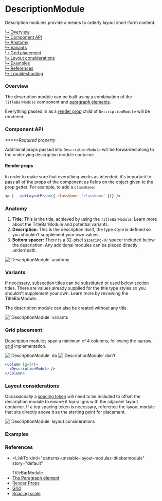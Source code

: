 




# DescriptionModule

Description modules provide a means to orderly layout short-form content.

[↳ Overview](#overview)  
[↳ Component API](#component-api)  
[↳ Anatomy](#anatomy)  
[↳ Variants](#variants)  
[↳ Grid placement](#grid-placement)  
[↳ Layout considerations](#layout-considerations)  
[↳ Examples](#examples)  
[↳ References](#references)  
[↳ Troubleshooting](#troubleshooting)

### Overview

The description module can be built using a combination of the <LinkTo kind="patterns-unstable-layout-modules-titlebarmodule" story="default">`TitleBarModule`</LinkTo> component and [paragraph elements](https://developer.mozilla.org/en-US/docs/Web/HTML/Element/p).

Everything passed in as a [render prop](https://reactjs.org/docs/render-props.html) child of `DescriptionModule` will be rendered.

<Canvas>
  <Story
    id="patterns-unstable-layout-modules-descriptionmodule--default"
    parameters={parameters}
  />
</Canvas>

### Component API

<ArgsTable />

_**\***Required property_

Additional props passed into `DescriptionModule` will be forwarded along to the underlying description module container.

#### Render props

In order to make sure that everything works as intended, it's important to pass all of the props of the component as fields on the object given to the prop getter. For example, to add a `className`:

```jsx
<p {...getLayoutProps({ className: 'className' })} />
```

### Anatomy

1. **Title:** This is the title, achieved by using the `TitleBarModule`. Learn more about the <LinkTo kind="patterns-unstable-layout-modules-titlebarmodule" story="default">TitleBarModule</LinkTo> and potential variants.
2. **Description:** This is the description itself, the type style is defined so you shouldn't supplement your own values.
3. **Bottom spacer:** There is a 32-pixel `$spacing-07` spacer included below the description. Any additional modules can be placed directly underneath.

<img alt="`DescriptionModule` anatomy" src={anatomy} />

### Variants

If necessary, subsection titles can be substituted or used below section titles. There are values already supplied for the title type styles so you shouldn't supplement your own. Learn more by reviewing the <LinkTo kind="patterns-unstable-layout-modules-titlebarmodule" story="default" > TitleBarModule. </LinkTo>

The description module can also be created without any title.

<img alt="`DescriptionModule` variants" src={variants} />

<Source id="patterns-unstable-layout-modules-descriptionmodule--variant" />

### Grid placement

Description modules span a minimum of 4 columns, following the [narrow grid](https://react.carbondesignsystem.com/?path=/docs/grid--narrow) implementation.

<Row>
  <Column>
    <img alt="`DescriptionModule` do" src={doImage} />
  </Column>

  <Column>
    <img alt="`DescriptionModule` don't" src={dont} />
  </Column>
</Row>

```jsx
<Column lg={4}>
  <DescriptionModule />
</Column>
```

### Layout considerations

Occassionally a [spacing token](https://carbondesignsystem.com/guidelines/spacing/overview#spacing-scale) will need to be included to offset the description module to ensure it top-aligns with the adjacent layout container. If a top spacing token is necessary, reference the layout module that sits directly above it as the starting point for placement.

<img
  alt="`DescriptionModule` layout considerations"
  src={layoutConsiderations}
/>

### Examples

<Row>
  <Detail />
</Row>

### References

- <LinkTo
    kind="patterns-unstable-layout-modules-titlebarmodule"
    story="default"
  >
    TitleBarModule
  </LinkTo>
- [The Paragraph element](https://developer.mozilla.org/en-US/docs/Web/HTML/Element/p)
- [Render Props](https://reactjs.org/docs/render-props.html)
- [Grid](https://react.carbondesignsystem.com/?path=/docs/grid--narrow)
- [Spacing scale](https://carbondesignsystem.com/guidelines/spacing/overview#spacing-scale)

<Troubleshooting />
